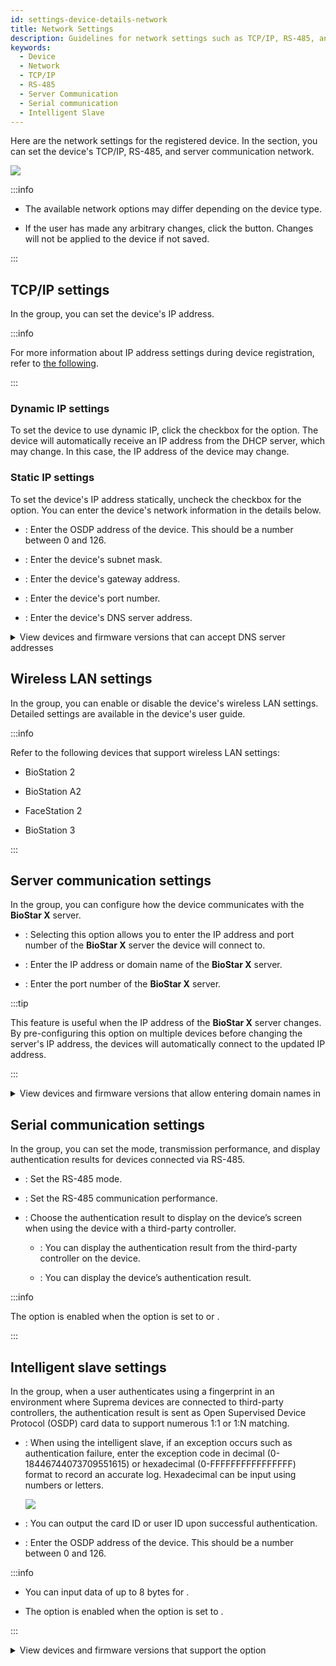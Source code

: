 ```yaml
---
id: settings-device-details-network
title: Network Settings
description: Guidelines for network settings such as TCP/IP, RS-485, and server communication for the device.
keywords:
  - Device
  - Network
  - TCP/IP
  - RS-485
  - Server Communication
  - Serial communication
  - Intelligent Slave
---
```


Here are the network settings for the registered device. In the <Cmd sid='device.info.network' product='2' /> section, you can set the device's TCP/IP, RS-485, and server communication network.

<Image src='/img/biostarx-setting-device-edit-network.png' />

:::info

* The available network options may differ depending on the device type.

* If the user has made any arbitrary changes, click the <Cmd sid='button.apply' product='2' /> button. Changes will not be applied to the device if not saved.

:::

## TCP/IP settings

In the <Cmd sid='device.info.tcpIpSetting' product='2' /> group, you can set the device's IP address.

:::info

For more information about IP address settings during device registration, refer to [the following](settings-adding-devices#setipaddress).

:::

### Dynamic IP settings

To set the device to use dynamic IP, click the checkbox for the <Cmd sid='device.info.useDhcp' product='2' /> option. The device will automatically receive an IP address from the DHCP server, which may change. In this case, the IP address of the device may change.

### Static IP settings

To set the device's IP address statically, uncheck the checkbox for the <Cmd sid='device.info.useDhcp' product='2' /> option. You can enter the device's network information in the details below. 

* <Cmd sid='device.info.ipdOsdpID' product='2' />: Enter the OSDP address of the device. This should be a number between 0 and 126.

* <Cmd sid='device.info.subnetMask' product='2' />: Enter the device's subnet mask.

* <Cmd sid='device.info.gateway' product='2' />: Enter the device's gateway address.

* <Cmd sid='device.info.devicePort' product='2' />: Enter the device's port number.

* <Cmd sid='device.info.dnsServerAddress' product='2' />: Enter the device's DNS server address.

<details>

<summary>View devices and firmware versions that can accept DNS server addresses</summary>

* BioStation L2 firmware 1.0.0 or higher

* BioStation A2 firmware 1.0.0 or higher

* BioStation 2 firmware 1.2.0 or higher

* BioLite Net firmware 2.2.0 or higher

* BioEntry Plus firmware 2.2.0 or higher

* BioEntry W firmware 2.2.0 or higher

* XPass firmware 2.2.0 or higher

* XPass S2 firmware 2.2.0 or higher

* FaceStation 2 firmware 1.0.0 or higher

* BioLite N2 firmware 1.0.0 or higher

* FaceLite firmware 1.0.0 or higher

* XPass 2 firmware 1.0.0 or higher

* FaceStation F2 firmware 1.0.0 or higher

* X-Station 2 firmware 1.0.0 or higher

* BioStation 3 firmware 1.0.0 or higher

* BioEntry W3 firmware version 1.0.0 or higher

</details>

## Wireless LAN settings

In the <Cmd sid='device.info.wlan' product='2' /> group, you can enable or disable the device's wireless LAN settings. Detailed settings are available in the device's user guide.

:::info

Refer to the following devices that support wireless LAN settings:

* BioStation 2

* BioStation A2

* FaceStation 2

* BioStation 3

:::

## Server communication settings

In the <Cmd sid='device.info.server' product='2' /> group, you can configure how the device communicates with the **BioStar X** server.

* <Cmd sid='device.info.deviceToServerConnection' product='2' />: Selecting this option allows you to enter the IP address and port number of the **BioStar X** server the device will connect to.

* <Cmd sid='device.info.serverIP' product='2' />: Enter the IP address or domain name of the **BioStar X** server.

* <Cmd sid='device.info.serverPort' product='2' />: Enter the port number of the **BioStar X** server.

:::tip

This feature is useful when the IP address of the **BioStar X** server changes. By pre-configuring this option on multiple devices before changing the server's IP address, the devices will automatically connect to the updated IP address.

:::

<details>

<summary>View devices and firmware versions that allow entering domain names in <Cmd sid='device.info.serverIP' product='2' /></summary>

* BioStation L2 firmware 1.0.0 or higher

* BioStation A2 firmware 1.0.0 or higher

* BioStation 2 firmware 1.2.0 or higher

* BioEntry W2 firmware 1.0.0 or higher

* BioEntry P2 firmware 1.0.0 or higher

* FaceStation 2 firmware 1.0.0 or higher

* FaceLite firmware 1.0.0 or higher

* FaceStation F2 firmware 1.0.0 or higher

* BioLite N2 firmware 1.0.0 or higher

* BioLite Net firmware 2.2.0 or higher

* BioEntry Plus firmware 2.2.0 or higher

* BioEntry W firmware 2.2.0 or higher

* XPass firmware 2.2.0 or higher

* XPass S2 firmware 2.2.0 or higher

* XPass 2 firmware 1.0.0 or higher

* X-Station 2 firmware 1.0.0 or higher

* BioStation 3 firmware 1.0.0 or higher

* BioEntry W3 firmware version 1.0.0 or higher

</details>

## Serial communication settings

In the <Cmd sid='device.info.serialSetting' product='2' /> group, you can set the mode, transmission performance, and display authentication results for devices connected via RS-485.

* <Cmd sid='device.info.rs485' product='2' />: Set the RS-485 mode.

* <Cmd sid='device.info.baudRate' product='2' />: Set the RS-485 communication performance.

* <Cmd sid='device.info.osdpAuthResult' product='2' />: Choose the authentication result to display on the device’s screen when using the device with a third-party controller.

  * <Cmd sid='device.info.osdpControllerResult' product='2' />: You can display the authentication result from the third-party controller on the device.

  * <Cmd sid='device.info.osdpDeviceResult' product='2' />: You can display the device’s authentication result.

:::info

The <Cmd sid='device.info.osdpAuthResult' product='2' /> option is enabled when the <Cmd sid='device.info.rs485' product='2' /> option is set to <Cmd sid='device.rs485.slave' product='2' /> or <Cmd sid='device.rs485.default' product='2' />.

:::

## Intelligent slave settings

In the <Cmd sid='device.info.intelligentPD' product='2' /> group, when a user authenticates using a fingerprint in an environment where Suprema devices are connected to third-party controllers, the authentication result is sent as Open Supervised Device Protocol (OSDP) card data to support numerous 1:1 or 1:N matching.

* <Cmd sid='device.info.ipdUseFailCode' product='2' />: When using the intelligent slave, if an exception occurs such as authentication failure, enter the exception code in decimal (0-18446744073709551615) or hexadecimal (0-FFFFFFFFFFFFFFFF) format to record an accurate log. Hexadecimal can be input using numbers or letters.

  <Image src='/img/biostarx-setting-device-edit-network-exception-code.png' />

* <Cmd sid='device.info.ipdCardFormat' product='2' />: You can output the card ID or user ID upon successful authentication.

* <Cmd sid='device.info.ipdOsdpID' product='2' />: Enter the OSDP address of the device. This should be a number between 0 and 126.

:::info

* You can input data of up to 8 bytes for <Cmd sid='device.info.ipdUseFailCode' product='2' />.

* The <Cmd sid='device.info.intelligentPD' product='2' /> option is enabled when the <Cmd sid='device.info.rs485' product='2' /> option is set to <Cmd sid='device.rs485.default' product='2' />.

:::

<details>

<summary>View devices and firmware versions that support the <Cmd sid='device.info.intelligentPD' product='2' /> option</summary>

* BioEntry W2 firmware 1.6.3 or higher

* BioStation L2 firmware 1.6.1 or higher

* BioEntry P2 firmware 1.4.1 or higher

* XPass 2 firmware 1.2.3 or higher

* X-Station 2 firmware 1.1.0 or higher

* BioLite N2 firmware 1.4.1 or higher

* FaceStation F2 firmware 1.1.2 or higher

* BioStation 3 firmware 1.0.0 or higher

* BioEntry W3 firmware version 1.0.0 or higher

</details>
